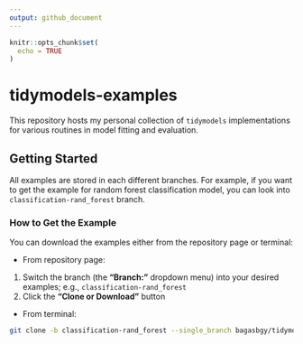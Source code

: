 ```yaml
---
output: github_document
---
```


```r
knitr::opts_chunk$set(
  echo = TRUE
)
```

# tidymodels-examples

This repository hosts my personal collection of `tidymodels` implementations for various routines in model fitting and evaluation.

## Getting Started

All examples are stored in each different branches. For example, if you want to get the example for random forest classification model, you can look into `classification-rand_forest` branch.

### How to Get the Example

You can download the examples either from the repository page or terminal:

* From repository page:

1. Switch the branch (the **"Branch:"** dropdown menu) into your desired examples; e.g., `classification-rand_forest`
2. Click the **"Clone or Download"** button

* From terminal:

```bash
git clone -b classification-rand_forest --single_branch bagasbgy/tidymodels-examples
```
